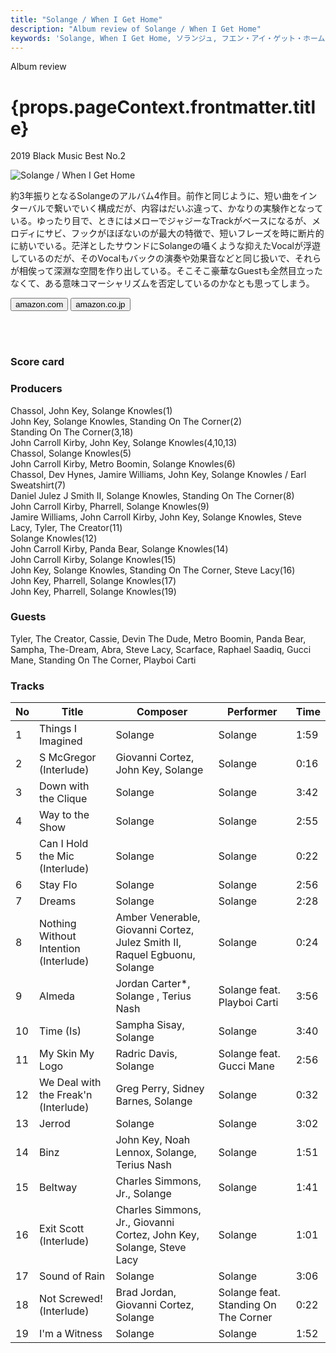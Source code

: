 ```yaml
---
title: "Solange / When I Get Home"
description: "Album review of Solange / When I Get Home"
keywords: 'Solange, When I Get Home, ソランジュ, フエン・アイ・ゲット・ホーム'
---
```





<p className="largeP">Album review</p>
<h1 className="h1--no--margin">{props.pageContext.frontmatter.title}</h1>
<p className="largeP"><Link to="/best50/2019/">2019 Black Music Best No.2</Link></p>

<Row  className="image-card-group">
	<Column colMd={"3"} colLg={"4"} noGutterMdLeft="">
       <ImageCard>

![Solange / When I Get Home](../../images/cd/solange4L.jpg) 

</ImageCard>
	</Column>
	<Column colMd={"4"} colLg={"8"} noGutterMdLeft="">
	<p>
	約3年振りとなるSolangeのアルバム4作目。前作と同じように、短い曲をインターバルで繋いでいく構成だが、内容はだいぶ違って、かなりの実験作となっている。ゆったり目で、ときにはメローでジャジーなTrackがベースになるが、メロディにサビ、フックがほぼないのが最大の特徴で、短いフレーズを時に断片的に紡いでいる。茫洋としたサウンドにSolangeの囁くような抑えたVocalが浮遊しているのだが、そのVocalもバックの演奏や効果音などと同じ扱いで、それらが相俟って深淵な空間を作り出している。そこそこ豪華なGuestも全然目立ったなくて、ある意味コマーシャリズムを否定しているのかなとも思ってしまう。
	</p>
	<div>
	  <Button className="button-right-mergin"  href="https://amzn.to/2MrBuqp" kind="primary" size="small" renderIcon={ArrowUpRight24}>
      amazon.com
    </Button>
    <Button className="button-right-mergin"  href="https://amzn.to/2AthTD6" kind="secondary" size="small" renderIcon={ArrowUpRight24}>
      amazon.co.jp
    </Button>
	</div>
	<a style="display:inline-block;overflow:hidden;background:url(https://linkmaker.itunes.apple.com/ja-jp/lockup.svg?releaseDate=2019-03-01&kind=album&bubble=apple_music&style=mono-black) no-repeat;width:180px;height:45px;" href="https://geo.music.apple.com/jp/album/when-i-get-home/1454595364?mt=1&app=music&ls=1&at=11lcug"></a>
	<a style="display:inline-block;overflow:hidden;background:url(https://linkmaker.itunes.apple.com/ja-jp/badge-lrg.svg?releaseDate=2019-03-01T00:00:00Z&kind=album&bubble=itunes_music) no-repeat;width:140px;height:45px;" href="https://geo.music.apple.com/jp/album/when-i-get-home/1454595364?app=itunes&at=11lcug"></a>
	</Column>
</Row>
<Row >
	<Column colMd={"4"} colLg={"4"} noGutterMdLeft="">
<div>
    <h3>Score card</h3>
	<SliderJS1 value="5" />
    <SliderJS2 value="2" />
	<SliderJS3 value="1" />
    <SliderJS4 value="9" />
</div>
</Column>
<Column colMd={"8"} colLg={"8"} noGutterMdLeft="">
<div>
<h3>Producers</h3>
<p>
Chassol, John Key, Solange Knowles(1)
<br/>John Key, Solange Knowles, Standing On The Corner(2)
<br/>Standing On The Corner(3,18)
<br/>John Carroll Kirby, John Key, Solange Knowles(4,10,13)
<br/>Chassol, Solange Knowles(5)
<br/>John Carroll Kirby, Metro Boomin, Solange Knowles(6)
<br/>Chassol, Dev Hynes, Jamire Williams, John Key, Solange Knowles / Earl Sweatshirt(7)
<br/>Daniel Julez J Smith II, Solange Knowles, Standing On The Corner(8)
<br/>John Carroll Kirby, Pharrell, Solange Knowles(9)
<br/>Jamire Williams, John Carroll Kirby, John Key, Solange Knowles, Steve Lacy, Tyler, The Creator(11)
<br/>Solange Knowles(12)
<br/>John Carroll Kirby, Panda Bear, Solange Knowles(14)
<br/>John Carroll Kirby, Solange Knowles(15)
<br/>John Key, Solange Knowles, Standing On The Corner, Steve Lacy(16)
<br/>John Key, Pharrell, Solange Knowles(17)
<br/>John Key, Pharrell, Solange Knowles(19)
</p>
<h3>Guests</h3>
<p>
Tyler, The Creator, Cassie, Devin The Dude, Metro Boomin, Panda Bear, Sampha, The-Dream, Abra, Steve Lacy, Scarface, Raphael Saadiq, Gucci Mane, Standing On The Corner, Playboi Carti
</p>
</div>
</Column>
</Row>

<h3>Tracks</h3>

| No  | 	Title	                          |	Composer	                                                              |	Performer	                         | Time	|
| --- |	------------------------------------- |	--------------------------------------------------------------------------|------------------------------------- | ----	|
| 1	  |	Things I Imagined	                  |	Solange	                                                                  |	Solange	                             | 1:59	|
| 2	  |	S McGregor (Interlude)                |	Giovanni Cortez, John Key, Solange	                                      |	Solange	                             | 0:16	|
| 3	  |	Down with the Clique                  |	Solange	                                                                  |	Solange	                             | 3:42	|
| 4	  |	Way to the Show	                      |	Solange	                                                                  |	Solange	                             | 2:55	|
| 5	  |	Can I Hold the Mic (Interlude)	      |	Solange	                                                                  |	Solange	                             | 0:22	|
| 6	  |	Stay Flo	                          |	Solange	                                                                  |	Solange	                             | 2:56	|
| 7	  |	Dreams	                              |	Solange	                                                                  |	Solange	                             | 2:28	|
| 8	  |	Nothing Without Intention (Interlude) |	Amber Venerable, Giovanni Cortez, Julez Smith II, Raquel Egbuonu, Solange |	Solange	                             | 0:24	|
| 9	  |	Almeda	                              |	Jordan Carter*, Solange , Terius Nash	                                  |	Solange feat. Playboi Carti	         | 3:56	|
| 10  |	Time (Is)	                          |	Sampha Sisay, Solange	                                                  |	Solange	                             | 3:40	|
| 11  |	My Skin My Logo	                      |	Radric Davis, Solange	                                                  |	Solange feat. Gucci Mane	         | 2:56	|
| 12  |	We Deal with the Freak'n (Interlude)  |	Greg Perry, Sidney Barnes, Solange	                                      |	Solange	                             | 0:32	|
| 13  |	Jerrod	                              |	Solange	                                                                  |	Solange                  	         | 3:02	|
| 14  |	Binz	                              |	John Key, Noah Lennox, Solange, Terius Nash	                              |	Solange                  	         | 1:51	|
| 15  |	Beltway	                              |	Charles Simmons, Jr., Solange	                                          |	Solange                  	         | 1:41	|
| 16  |	Exit Scott (Interlude)	              |	Charles Simmons, Jr., Giovanni Cortez, John Key, Solange, Steve Lacy	  |	Solange                  	         | 1:01	|
| 17  |	Sound of Rain	                      |	Solange	                                                                  |	Solange                  	         | 3:06	|
| 18  |	Not Screwed! (Interlude)	          |	Brad Jordan, Giovanni Cortez, Solange	                                  |	Solange feat. Standing On The Corner | 0:22	|
| 19  |	I'm a Witness	                      |	Solange	                                                                  |	Solange	                             | 1:52	|

<Row>
<Column colMd={3} colLg={3} noGutterMdLeft>
<Review1 />
</Column>
</Row>